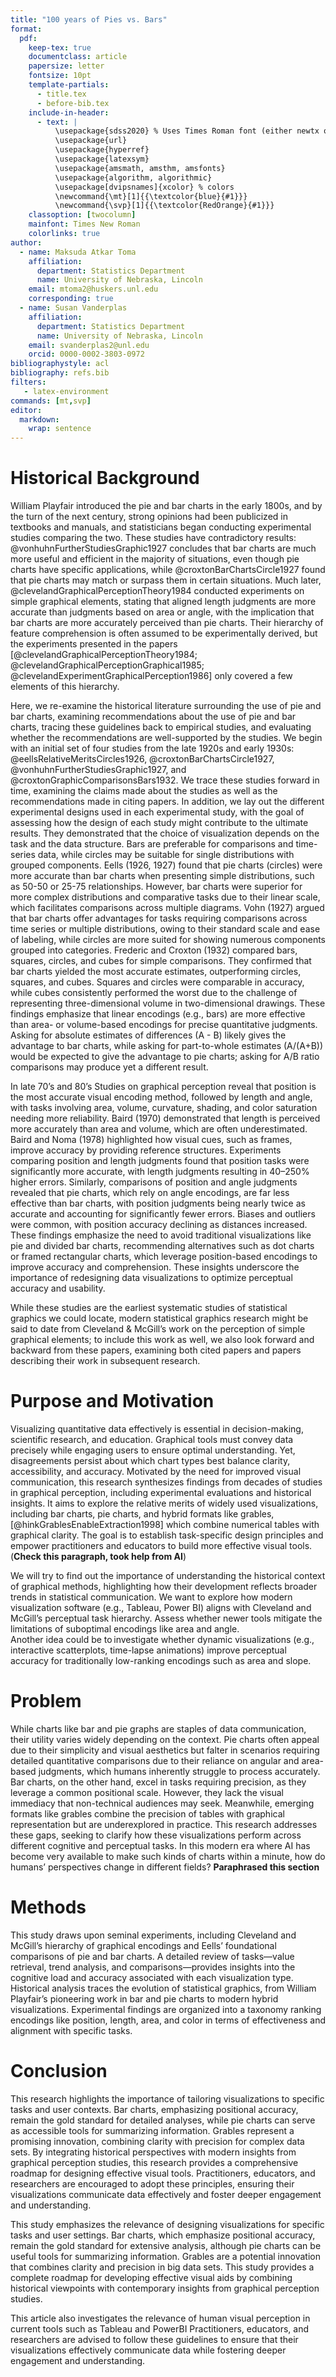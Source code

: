 ```yaml
---
title: "100 years of Pies vs. Bars"
format:
  pdf:
    keep-tex: true
    documentclass: article
    papersize: letter
    fontsize: 10pt
    template-partials:
      - title.tex
      - before-bib.tex
    include-in-header:
      - text: |
          \usepackage{sdss2020} % Uses Times Roman font (either newtx or times package)
          \usepackage{url}
          \usepackage{hyperref}
          \usepackage{latexsym}
          \usepackage{amsmath, amsthm, amsfonts}
          \usepackage{algorithm, algorithmic}
          \usepackage[dvipsnames]{xcolor} % colors
          \newcommand{\mt}[1]{{\textcolor{blue}{#1}}}
          \newcommand{\svp}[1]{{\textcolor{RedOrange}{#1}}}
    classoption: [twocolumn]
    mainfont: Times New Roman
    colorlinks: true
author:
  - name: Maksuda Atkar Toma
    affiliation:
      department: Statistics Department
      name: University of Nebraska, Lincoln
    email: mtoma2@huskers.unl.edu
    corresponding: true
  - name: Susan Vanderplas
    affiliation:
      department: Statistics Department
      name: University of Nebraska, Lincoln
    email: svanderplas2@unl.edu
    orcid: 0000-0002-3803-0972
bibliographystyle: acl
bibliography: refs.bib
filters:
   - latex-environment
commands: [mt,svp]
editor: 
  markdown: 
    wrap: sentence
---
```


# Historical Background

William Playfair introduced the pie and bar charts in the early 1800s[, and by the turn of the next century, strong opinions had been publicized in textbooks and manuals, and statisticians began conducting experimental studies comparing the two.]{.svp}
[These studies have contradictory results:]{.svp} @vonhuhnFurtherStudiesGraphic1927 concludes that bar charts are much more useful and efficient in the majority of situations, even though pie charts have specific applications[, while @croxtonBarChartsCircle1927 found that pie charts may match or surpass them in certain situations.]{.svp}
[Much later, @clevelandGraphicalPerceptionTheory1984 conducted experiments on simple graphical elements, stating that aligned length judgments are more accurate than judgments based on area or angle, with the implication that bar charts are more accurately perceived than pie charts.]{.svp}
[Their hierarchy of feature comprehension is often assumed to be experimentally derived, but the experiments presented in the papers [@clevelandGraphicalPerceptionTheory1984; @clevelandGraphicalPerceptionGraphical1985; @clevelandExperimentGraphicalPerception1986] only covered a few elements of this hierarchy.]{.svp}

[Here, we re-examine the historical literature surrounding the use of pie and bar charts, examining recommendations about the use of pie and bar charts, tracing these guidelines back to empirical studies, and evaluating whether the recommendations are well-supported by the studies.]{.svp}
[We begin with an initial set of four studies from the late 1920s and early 1930s: @eellsRelativeMeritsCircles1926, @croxtonBarChartsCircle1927, @vonhuhnFurtherStudiesGraphic1927, and @croxtonGraphicComparisonsBars1932.]{.svp}
[We trace these studies forward in time, examining the claims made about the studies as well as the recommendations made in citing papers.]{.svp}
[In addition, we lay out the different experimental designs used in each experimental study, with the goal of assessing how the design of each study might contribute to the ultimate results.]{.svp}
[They demonstrated that the choice of visualization depends on the task and the data structure.
Bars are preferable for comparisons and time-series data, while circles may be suitable for single distributions with grouped components.]{.mt}
[Eells (1926, 1927) found that pie charts (circles) were more accurate than bar charts when presenting simple distributions, such as 50-50 or 25-75 relationships. However, bar charts were superior for more complex distributions and comparative tasks due to their linear scale, which facilitates comparisons across multiple diagrams.]{.mt}
[Vohn (1927) argued that bar charts offer advantages for tasks requiring comparisons across time series or multiple distributions, owing to their standard scale and ease of labeling, while circles are more suited for showing numerous components grouped into categories.
Frederic and Croxton (1932) compared bars, squares, circles, and cubes for simple comparisons.
They confirmed that bar charts yielded the most accurate estimates, outperforming circles, squares, and cubes.
Squares and circles were comparable in accuracy, while cubes consistently performed the worst due to the challenge of representing three-dimensional volume in two-dimensional drawings.
These findings emphasize that linear encodings (e.g., bars) are more effective than area- or volume-based encodings for precise quantitative judgments.]{.mt} [Asking for absolute estimates of differences (A - B) likely gives the advantage to bar charts, while asking for part-to-whole estimates (A/(A+B)) would be expected to give the advantage to pie charts; asking for A/B ratio comparisons may produce yet a different result.]{.svp}

[In late 70's and 80's Studies on graphical perception reveal that position is the most accurate visual encoding method, followed by length and angle, with tasks involving area, volume, curvature, shading, and color saturation needing more reliability.
Baird (1970) demonstrated that length is perceived more accurately than area and volume, which are often underestimated.
Baird and Noma (1978) highlighted how visual cues, such as frames, improve accuracy by providing reference structures.
Experiments comparing position and length judgments found that position tasks were significantly more accurate, with length judgments resulting in 40--250% higher errors.
Similarly, comparisons of position and angle judgments revealed that pie charts, which rely on angle encodings, are far less effective than bar charts, with position judgments being nearly twice as accurate and accounting for significantly fewer errors.
Biases and outliers were common, with position accuracy declining as distances increased.
These findings emphasize the need to avoid traditional visualizations like pie and divided bar charts, recommending alternatives such as dot charts or framed rectangular charts, which leverage position-based encodings to improve accuracy and comprehension.
These insights underscore the importance of redesigning data visualizations to optimize perceptual accuracy and usability.]{.mt}

[While these studies are the earliest systematic studies of statistical graphics we could locate, modern statistical graphics research might be said to date from Cleveland & McGill's work on the perception of simple graphical elements; to include this work as well, we also look forward and backward from these papers, examining both cited papers and papers describing their work in subsequent research.]{.svp}

# Purpose and Motivation

Visualizing quantitative data effectively is essential in decision-making, scientific research, and education.
Graphical tools must convey data precisely while engaging users to ensure optimal understanding.
Yet, disagreements persist about which chart types best balance clarity, accessibility, and accuracy.
Motivated by the need for improved visual communication, this research synthesizes findings from decades of studies in graphical perception, including experimental evaluations and historical insights.
It aims to explore the relative merits of widely used visualizations, including bar charts, pie charts, and hybrid formats like grables, [@hinkGrablesEnableExtraction1998] which combine numerical tables with graphical clarity.
The goal is to establish task-specific design principles and empower practitioners and educators to build more effective visual tools.
(**Check this paragraph, took help from AI**)

We will try to find out the importance of understanding the historical context of graphical methods, highlighting how their development reflects broader trends in statistical communication.
We want to explore how modern visualization software (e.g., Tableau, Power BI) aligns with Cleveland and McGill's perceptual task hierarchy.
Assess whether newer tools mitigate the limitations of suboptimal encodings like area and angle.\
Another idea could be to investigate whether dynamic visualizations (e.g., interactive scatterplots, time-lapse animations) improve perceptual accuracy for traditionally low-ranking encodings such as area and slope.

# Problem

While charts like bar and pie graphs are staples of data communication, their utility varies widely depending on the context.
Pie charts often appeal due to their simplicity and visual aesthetics but falter in scenarios requiring detailed quantitative comparisons due to their reliance on angular and area-based judgments, which humans inherently struggle to process accurately.
Bar charts, on the other hand, excel in tasks requiring precision, as they leverage a common positional scale.
However, they lack the visual immediacy that non-technical audiences may seek.
Meanwhile, emerging formats like grables combine the precision of tables with graphical representation but are underexplored in practice.
This research addresses these gaps, seeking to clarify how these visualizations perform across different cognitive and perceptual tasks.
In this modern era where AI has become very available to make such kinds of charts within a minute, how do humans' perspectives change in different fields?
[**Paraphrased this section**]{.mt}

# Methods

This study draws upon seminal experiments, including Cleveland and McGill's hierarchy of graphical encodings and Eells' foundational comparisons of pie and bar charts.
A detailed review of tasks---value retrieval, trend analysis, and comparisons---provides insights into the cognitive load and accuracy associated with each visualization type.
Historical analysis traces the evolution of statistical graphics, from William Playfair's pioneering work in bar and pie charts to modern hybrid visualizations.
Experimental findings are organized into a taxonomy ranking encodings like position, length, area, and color in terms of effectiveness and alignment with specific tasks.

# Conclusion

This research highlights the importance of tailoring visualizations to specific tasks and user contexts.
Bar charts, emphasizing positional accuracy, remain the gold standard for detailed analyses, while pie charts can serve as accessible tools for summarizing information.
Grables represent a promising innovation, combining clarity with precision for complex data sets.
By integrating historical perspectives with modern insights from graphical perception studies, this research provides a comprehensive roadmap for designing effective visual tools.
Practitioners, educators, and researchers are encouraged to adopt these principles, ensuring their visualizations communicate data effectively and foster deeper engagement and understanding.

This study emphasizes the relevance of designing visualizations for specific tasks and user settings.
Bar charts, which emphasize positional accuracy, remain the gold standard for extensive analysis, although pie charts can be useful tools for summarizing information.
Grables are a potential innovation that combines clarity and precision in big data sets.
This study provides a complete roadmap for developing effective visual aids by combining historical viewpoints with contemporary insights from graphical perception studies.

[This article also investigates the relevance of human visual perception in current tools such as Tableau and PowerBI Practitioners, educators, and researchers are advised to follow these guidelines to ensure that their visualizations effectively communicate data while fostering deeper engagement and understanding.]{.mt}
